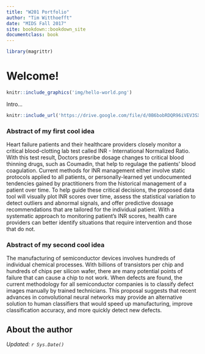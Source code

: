 ```yaml
---
title: "W201 Portfolio"
author: "Tim Witthoefft"
date: "MIDS Fall 2017"
site: bookdown::bookdown_site
documentclass: book
---
```


<!-- This won't be displayed but it will initialize your R session. Add any R libraries you need here. -->
```r
library(magrittr)
```


# Welcome!

<!-- You can include images saved within your repo... -->
```r
knitr::include_graphics('img/hello-world.png')
```

Intro...

<!-- Below this line is just examples of how you can embed video from Google Drive. First you have to enable sharing, then just get the object ID which is that long string between d/ and /preview and will also be appended to any sharing link you generate for your video. -->
<p>
```r
knitr::include_url('https://drive.google.com/file/d/0B6bobRDQR96iVEV3SXJJal9CczQ/preview')
```

### Abstract of my first cool idea

Heart failure patients and their healthcare providers closely monitor a critical blood-clotting lab test called INR - International Normalized Ratio.  With this test result, Doctors presribe dosage changes to critical blood thinning drugs, such as Coumadin, that help to regulage the patients' blood coagulation.  Current methods for INR management either involve static protocols applied to all patients, or personally-learned yet undocumented tendencies gained by practitioners from the historical management of a patient over time.  To help guide these critical decisions, the proposed data tool will visually plot INR scores over time, assess the statistical variation to detect outliers and abnormal signals, and offer predictive dossage recommendations that are tailored for the individual patient.  With a systematic approach to monitoring patient’s INR scores, health care providers can better identify situations that require intervention and those that do not. 

### Abstract of my second cool idea

The manufacturing of semiconductor devices involves hundreds of individual chemical processes. With billions of transistors per chip and hundreds of chips per silicon wafer, there are many potential points of failure that can cause a chip to not work.  When defects are found, the current methodology for all semiconductor companies is to classify defect images manually by trained technicians.  This proposal suggests that recent advances in convolutional neural networks may provide an alternative solution to human classifiers that would speed up manufacturing, improve classification accuracy, and more quickly detect new defects.  
  

## About the author



*Updated: `r Sys.Date()`*
